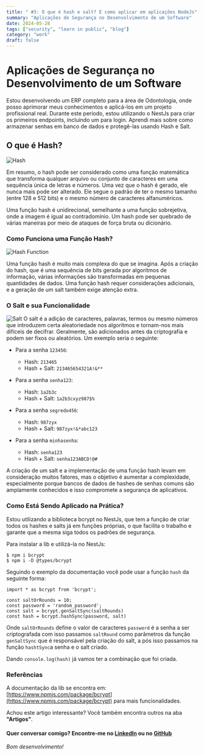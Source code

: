 ```yaml
---
title: " #3: O que é hash e salt? E como aplicar em aplicações NodeJs"
summary: "Aplicações de Segurança no Desenvolvimento de um Software"
date: 2024-05-28
tags: ["security", "learn in public", "blog"]
category: "work"
draft: false
---
```

# Aplicações de Segurança no Desenvolvimento de um Software

Estou desenvolvendo um ERP completo para a área de Odontologia, onde posso aprimorar meus conhecimentos e aplicá-los em um projeto profissional real. Durante este período, estou utilizando o NestJs para criar os primeiros endpoints, incluindo um para login. Aprendi mais sobre como armazenar senhas em banco de dados e protegê-las usando Hash e Salt.

## O que é Hash?
<img src="https://media.licdn.com/dms/image/D4D12AQGO0Au6bEEdBA/article-cover_image-shrink_600_2000/0/1703000592497?e=2147483647&v=beta&t=ucABIeBTLqoaPpi-PlVwnSNaWrxR1AGbHkzx6H4SyrE" alt="Hash"/>

Em resumo, o hash pode ser considerado como uma função matemática que transforma qualquer arquivo ou conjunto de caracteres em uma sequência única de letras e números. Uma vez que o hash é gerado, ele nunca mais pode ser alterado. Ele segue o padrão de ter o mesmo tamanho (entre 128 e 512 bits) e o mesmo número de caracteres alfanuméricos.

Uma função hash é unidirecional, semelhante a uma função sobrejetiva, onde a imagem é igual ao contradomínio. Um hash pode ser quebrado de várias maneiras por meio de ataques de força bruta ou dicionário.

### Como Funciona uma Função Hash?
<img src="https://upload.wikimedia.org/wikipedia/commons/thumb/2/2b/Cryptographic_Hash_Function.svg/1200px-Cryptographic_Hash_Function.svg.png" alt="Hash Function"/>

Uma função hash é muito mais complexa do que se imagina. Após a criação do hash, que é uma sequência de bits gerada por algoritmos de informação, várias informações são transformadas em pequenas quantidades de dados. Uma função hash requer considerações adicionais, e a geração de um salt também exige atenção extra.

### O Salt e sua Funcionalidade

<img src="https://media.geeksforgeeks.org/wp-content/uploads/20220823185238/saltedpasswordhashing.jpg" alt="Salt"/>
O salt é a adição de caracteres, palavras, termos ou mesmo números que introduzem certa aleatoriedade nos algoritmos e tornam-nos mais difíceis de decifrar. Geralmente, são adicionados antes da criptografia e podem ser fixos ou aleatórios. Um exemplo seria o seguinte:

- Para a senha `123456`:
  - Hash: `213465`
  - Hash + Salt: `213465654321A!&**`

- Para a senha `senha123`:
  - Hash: `1a2b3c`
  - Hash + Salt: `1a2b3cxyz987$%`

- Para a senha `segredo456`:
  - Hash: `987zyx`
  - Hash + Salt: `987zyx!&*abc123`

- Para a senha `minhasenha`:
  - Hash: `senha123`
  - Hash + Salt: `senha123ABCD!@#`


A criação de um salt e a implementação de uma função hash levam em consideração muitos fatores, mas o objetivo é aumentar a complexidade, especialmente porque bancos de dados de hashes de senhas comuns são amplamente conhecidos e isso compromete a segurança de aplicativos.

### Como Está Sendo Aplicado na Prática?

Estou utilizando a biblioteca bcrypt no NestJs, que tem a função de criar todos os hashes e salts já em funções próprias, o que facilita o trabalho e garante que a mesma siga todos os padrões de segurança.

Para instalar a lib e utilizá-la no NestJs:

```
$ npm i bcrypt
$ npm i -D @types/bcrypt
```

Seguindo o exemplo da documentação você pode usar a função ```hash``` da seguinte forma:

```
import * as bcrypt from 'bcrypt';

const saltOrRounds = 10;
const password = 'random_password';
const salt = bcrypt.genSaltSync(saltRounds)
const hash = bcrypt.hashSync(password, salt)

```

Onde ```saltOrRounds``` define o valor de caracteres
```password``` é a senha a ser criptografada
com isso passamos  ```saltRound``` como parâmetros da função  ```genSaltSync``` que é responsável pela criação do salt, a pós isso
passamos na função ```hashtSync```a senha e o salt criado.

Dando ```console.log(hash)``` já vamos ter a combinação que foi criada.

###  Referências

A documentação da lib se encontra em: [https://www.npmjs.com/package/bcrypt](https://www.npmjs.com/package/bcrypt) para mais funcionalidades.

Achou este artigo interessante? Você também encontra outros na aba **"Artigos"**.

#### Quer conversar comigo? Encontre-me no [LinkedIn](https://www.linkedin.com/in/arthcc/) ou no [GitHub](https://github.com/arthcc)

*Bom desenvolvimento!*

